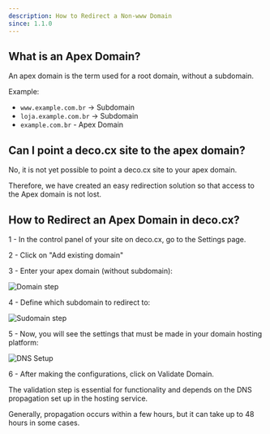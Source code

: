 ```yaml
---
description: How to Redirect a Non-www Domain
since: 1.1.0
---
```


## What is an Apex Domain?

An apex domain is the term used for a root domain, without a subdomain.

Example:

- `www.example.com.br` -> Subdomain
- `loja.example.com.br` -> Subdomain
- `example.com.br` - Apex Domain

## Can I point a deco.cx site to the apex domain?

No, it is not yet possible to point a deco.cx site to your apex domain.

Therefore, we have created an easy redirection solution so that access to the
Apex domain is not lost.

## How to Redirect an Apex Domain in deco.cx?

1 - In the control panel of your site on deco.cx, go to the Settings page.

2 - Click on "Add existing domain"

3 - Enter your apex domain (without subdomain):

![Domain step](https://deco.cx/docs/getting-started/custom-domains/apex-domain.png)

4 - Define which subdomain to redirect to:

![Sudomain step](https://deco.cx/docs/getting-started/custom-domains/subdomain.png)

5 - Now, you will see the settings that must be made in your domain hosting
platform:

![DNS Setup](https://deco.cx/docs/getting-started/custom-domains/validate-apex.png)

6 - After making the configurations, click on Validate Domain.

The validation step is essential for functionality and depends on the DNS
propagation set up in the hosting service.

Generally, propagation occurs within a few hours, but it can take up to 48 hours
in some cases.
